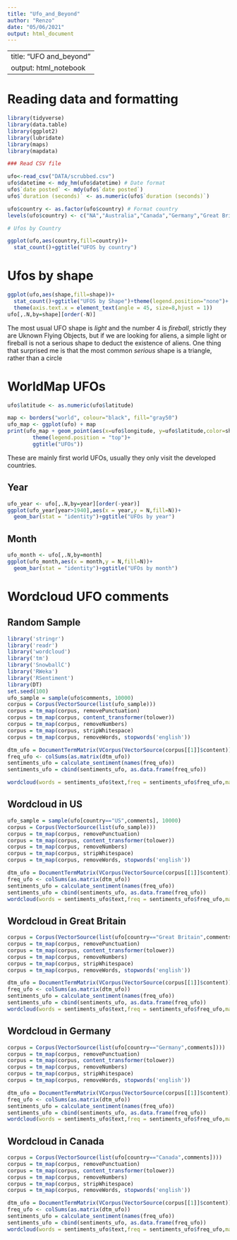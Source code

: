 ---
title: "Ufo_and_Beyond"
author: "Renzo"
date: "05/06/2021"
output: html_document
---

---
title: "UFO and_beyond"
output: html_notebook
---

# Reading data and formatting
```{r}
library(tidyverse)
library(data.table)
library(ggplot2)
library(lubridate)
library(maps)
library(mapdata)
```

```{r}
### Read CSV file

ufo<-read_csv("DATA/scrubbed.csv")
ufo$datetime <- mdy_hm(ufo$datetime) # Date format
ufo$`date posted` <- mdy(ufo$`date posted`)
ufo$`duration (seconds)` <- as.numeric(ufo$`duration (seconds)`)

ufo$country <- as.factor(ufo$country) # Format country
levels(ufo$country) <- c("NA","Australia","Canada","Germany","Great Britain","US")
```

```{r}
# Ufos by Country

ggplot(ufo,aes(country,fill=country))+
  stat_count()+ggtitle("UFOS by country")
```

# Ufos by shape
```{r}
ggplot(ufo,aes(shape,fill=shape))+
  stat_count()+ggtitle("UFOS by Shape")+theme(legend.position="none")+
  theme(axis.text.x = element_text(angle = 45, size=8,hjust = 1))
ufo[,.N,by=shape][order(-N)]
```

The most usual UFO shape is *light* and the number 4 is *fireball*, strictly they are Uknown Flying Objects, but if we are looking for aliens, a simple light or fireball is not a serious shape to deduct the existence of aliens. 
One thing that surprised me is that the most common *serious* shape is a triangle, rather than a circle 

# WorldMap UFOs
```{r}
ufo$latitude <- as.numeric(ufo$latitude)

map <- borders("world", colour="black", fill="gray50") 
ufo_map <- ggplot(ufo) + map 
print(ufo_map + geom_point(aes(x=ufo$longitude, y=ufo$latitude,color=shape),shape=18) +
        theme(legend.position = "top")+
        ggtitle("UFOs"))
```

These are mainly first world UFOs, usually they only visit the developed countries.


## Year
```{r, echo=FALSE}
ufo_year <- ufo[,.N,by=year][order(-year)]
ggplot(ufo_year[year>1940],aes(x = year,y = N,fill=N))+
  geom_bar(stat = "identity")+ggtitle("UFOs by year")
```

## Month
```{r, echo=FALSE}
ufo_month <- ufo[,.N,by=month]
ggplot(ufo_month,aes(x = month,y = N,fill=N))+
  geom_bar(stat = "identity")+ggtitle("UFOs by month")
```

# Wordcloud UFO comments{.tabset}

## Random Sample
```{r, echo=FALSE}
library('stringr')
library('readr')
library('wordcloud')
library('tm')
library('SnowballC')
library('RWeka')
library('RSentiment')
library(DT)
set.seed(100)
ufo_sample = sample(ufo$comments, 10000)
corpus = Corpus(VectorSource(list(ufo_sample)))
corpus = tm_map(corpus, removePunctuation)
corpus = tm_map(corpus, content_transformer(tolower))
corpus = tm_map(corpus, removeNumbers) 
corpus = tm_map(corpus, stripWhitespace)
corpus = tm_map(corpus, removeWords, stopwords('english'))

dtm_ufo = DocumentTermMatrix(VCorpus(VectorSource(corpus[[1]]$content)))
freq_ufo <- colSums(as.matrix(dtm_ufo))
sentiments_ufo = calculate_sentiment(names(freq_ufo))
sentiments_ufo = cbind(sentiments_ufo, as.data.frame(freq_ufo))

wordcloud(words = sentiments_ufo$text,freq = sentiments_ufo$freq_ufo,max.words = 100, colors=brewer.pal(6,"Dark2"))
```

## Wordcloud in US
```{r, echo=FALSE}
ufo_sample = sample(ufo[country=="US",comments], 10000)
corpus = Corpus(VectorSource(list(ufo_sample)))
corpus = tm_map(corpus, removePunctuation)
corpus = tm_map(corpus, content_transformer(tolower))
corpus = tm_map(corpus, removeNumbers) 
corpus = tm_map(corpus, stripWhitespace)
corpus = tm_map(corpus, removeWords, stopwords('english'))

dtm_ufo = DocumentTermMatrix(VCorpus(VectorSource(corpus[[1]]$content)))
freq_ufo <- colSums(as.matrix(dtm_ufo))
sentiments_ufo = calculate_sentiment(names(freq_ufo))
sentiments_ufo = cbind(sentiments_ufo, as.data.frame(freq_ufo))
wordcloud(words = sentiments_ufo$text,freq = sentiments_ufo$freq_ufo,max.words = 100, colors=brewer.pal(6,"Dark2"))
```


## Wordcloud in Great Britain
```{r, echo=FALSE}
corpus = Corpus(VectorSource(list(ufo[country=="Great Britain",comments])))
corpus = tm_map(corpus, removePunctuation)
corpus = tm_map(corpus, content_transformer(tolower))
corpus = tm_map(corpus, removeNumbers) 
corpus = tm_map(corpus, stripWhitespace)
corpus = tm_map(corpus, removeWords, stopwords('english'))

dtm_ufo = DocumentTermMatrix(VCorpus(VectorSource(corpus[[1]]$content)))
freq_ufo <- colSums(as.matrix(dtm_ufo))
sentiments_ufo = calculate_sentiment(names(freq_ufo))
sentiments_ufo = cbind(sentiments_ufo, as.data.frame(freq_ufo))
wordcloud(words = sentiments_ufo$text,freq = sentiments_ufo$freq_ufo,max.words = 100, colors=brewer.pal(6,"Dark2"))
```

## Wordcloud in Germany
```{r, echo=FALSE}
corpus = Corpus(VectorSource(list(ufo[country=="Germany",comments])))
corpus = tm_map(corpus, removePunctuation)
corpus = tm_map(corpus, content_transformer(tolower))
corpus = tm_map(corpus, removeNumbers) 
corpus = tm_map(corpus, stripWhitespace)
corpus = tm_map(corpus, removeWords, stopwords('english'))

dtm_ufo = DocumentTermMatrix(VCorpus(VectorSource(corpus[[1]]$content)))
freq_ufo <- colSums(as.matrix(dtm_ufo))
sentiments_ufo = calculate_sentiment(names(freq_ufo))
sentiments_ufo = cbind(sentiments_ufo, as.data.frame(freq_ufo))
wordcloud(words = sentiments_ufo$text,freq = sentiments_ufo$freq_ufo,max.words = 100, colors=brewer.pal(6,"Dark2"))
```

## Wordcloud in Canada
```{r, echo=FALSE}
corpus = Corpus(VectorSource(list(ufo[country=="Canada",comments])))
corpus = tm_map(corpus, removePunctuation)
corpus = tm_map(corpus, content_transformer(tolower))
corpus = tm_map(corpus, removeNumbers) 
corpus = tm_map(corpus, stripWhitespace)
corpus = tm_map(corpus, removeWords, stopwords('english'))

dtm_ufo = DocumentTermMatrix(VCorpus(VectorSource(corpus[[1]]$content)))
freq_ufo <- colSums(as.matrix(dtm_ufo))
sentiments_ufo = calculate_sentiment(names(freq_ufo))
sentiments_ufo = cbind(sentiments_ufo, as.data.frame(freq_ufo))
wordcloud(words = sentiments_ufo$text,freq = sentiments_ufo$freq_ufo,max.words = 100, colors=brewer.pal(6,"Dark2"))
```

 

